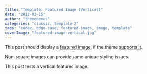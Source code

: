 ```yaml
---
title: "Template: Featured Image (Vertical)"
date: "2012-03-15"
author: "themedemos"
categories: "classic, template-2"
tags: "codex, edge-case, featured-image, image, template"
coverImage: "featured-image-vertical.jpg"
---
```


This post should display a [featured image](https://en.support.wordpress.com/featured-images/#setting-a-featured-image "Featured Images"), if the theme [supports it](https://codex.wordpress.org/Post_Thumbnails "Post Thumbnails").

Non-square images can provide some unique styling issues.

This post tests a vertical featured image.
